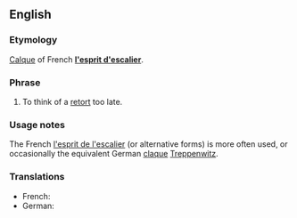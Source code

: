 ==English==

===Etymology===
[[Calque]] of French '''[[l'esprit d'escalier]]'''.

===Phrase===
{{infl|en|Idiom|head=[[staircase]] [[wit]]}}

# {{rare|idiom}} To think of a [[retort]] too late.

===Usage notes===
The French [[l'esprit de l'escalier]] (or alternative forms) is more often used, or occasionally the equivalent German [[claque]] [[Treppenwitz]].

===Translations===
{{rfc-level|Translations at L3+}}
{{trans-top|to think of a retort too late}}
* French: {{t|fr|l'esprit de l'escalier}}
* German: {{t|de|Treppenwitz|m}}
{{trans-bottom}}